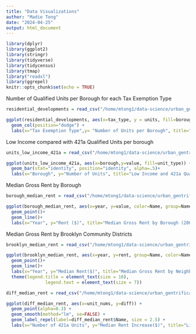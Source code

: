 ```yaml
---
title: "Data Visualizations"
author: "Madie Tong"
date: "2024-04-25"
output: html_document
---
```


```r
library(dplyr)
library(ggplot2)
library(stringr)
library(tidyverse)
library(tidycensus)
library(tmap)
library("readxl")
library(ggrepel)
knitr::opts_chunk$set(echo = TRUE)
```

Number of Qualified Units per Borough for each Tax Exemption Type 
```r
residential_developments = read_csv("/home/mtong1/data-science/urban_gentrification/data/clean_data/residential_developments.csv")

ggplot(residential_developments, aes(x=tax_type, y = units, fill=borough))+
  geom_col(position="dodge") +
  labs(x="Tax Exemption Type",y= "Number of Units per Borough", title="Units per Borough Qualified for Property Tax Exemption Completed (2010-2020)")

```
Low Income compared with 421a Qualified Units per borough
```r
units_low_income_421a = read_csv("/home/mtong1/data-science/urban_gentrification/data/clean_data/units_low_income_421a.csv")

ggplot(units_low_income_421a, aes(x=borough,y=value, fill=unit_type)) + 
  geom_bar(stat="identity", position="identity", alpha=.5)+
  labs(x="Borough", y="Number of Units", title="Low Income and 421a Qualified Units per Borough (2010-2020)", color="Unit Type")
```
Median Gross Rent by Borough
```r
borough_median_rent = read_csv("/home/mtong1/data-science/urban_gentrification/data/clean_data/borough_median_rent.csv")

ggplot(borough_median_rent, aes(x=year, y=value, color=Name, group=Name))+
  geom_point()+
  geom_line()+
  labs(x="Year", y="Rent ($)", title="Median Gross Rent by Borough (2006-2021)")
```
Median Gross Rent by Brooklyn Community Districts
```r
brooklyn_median_rent = read_csv("/home/mtong1/data-science/urban_gentrification/data/clean_data/brooklyn_median_rent.csv")

ggplot(brooklyn_median_rent, aes(x=year, y=rent, group=Name, color=Name)) +
  geom_point()+
  geom_line()+
  labs(x="Year", y="Median Rent($)", title="Median Gross Rent by Neighborhood in Brooklyn (2006-2021)", col = "Neighborhood") +
  theme(legend.title = element_text(size = 10), 
               legend.text = element_text(size = 7))
```

```r
diff_median_rent = read_csv("/home/mtong1/data-science/urban_gentrification/data/clean_data/diff_median_rent.csv")

ggplot(diff_median_rent, aes(x=unit_nums, y=diff)) +
  geom_point(alpha=0.3) + 
  geom_smooth(method="lm", se=FALSE) + 
  geom_label_repel(label=diff_median_rent$Name, size = 2.5) +
  labs(x="Number of 421a Units", y="Median Rent Increase($)", title="Linear Model of Brooklyn's 421a Units and Median Rent Increase per Commu")
```